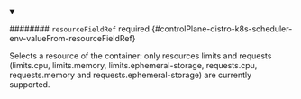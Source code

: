 


<details className="config-field" data-expandable="true" open>
<summary>

######## `resourceFieldRef` <span className="config-field-required" data-required="false">required</span> <span className="config-field-type"></span> <span className="config-field-default"></span> <span className="config-field-enum"></span> {#controlPlane-distro-k8s-scheduler-env-valueFrom-resourceFieldRef}

Selects a resource of the container: only resources limits and requests
(limits.cpu, limits.memory, limits.ephemeral-storage, requests.cpu, requests.memory and requests.ephemeral-storage) are currently supported.

</summary>

<PartialResourcefieldrefreference />


</details>
